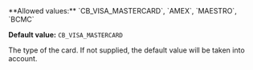 <ParamField body="CardType" type="string">   
**Allowed values:** `CB_VISA_MASTERCARD`, `AMEX`, `MAESTRO`, `BCMC`

**Default value:** `CB_VISA_MASTERCARD`

The type of the card. If not supplied, the default value will be taken into account.  
</ParamField>